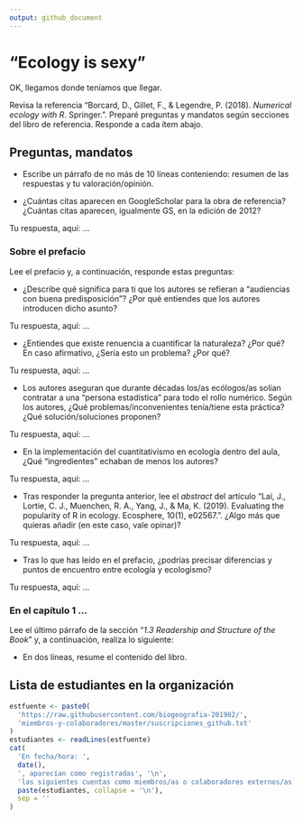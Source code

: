 ```yaml
---
output: github_document
---
```


<!-- Este .md fue generado a partir del .Rmd homónimo. Edítese el .Rmd -->

# "Ecology is sexy"

OK, llegamos donde teníamos que llegar.

Revisa la referencia "Borcard, D., Gillet, F., & Legendre, P. (2018). *Numerical ecology with R*. Springer.". Preparé preguntas y mandatos según secciones del libro de referencia. Responde a cada ítem abajo.

## Preguntas, mandatos

* Escribe un párrafo de no más de 10 líneas conteniendo: resumen de las respuestas y tu valoración/opinión.

* ¿Cuántas citas aparecen en GoogleScholar para la obra de referencia? ¿Cuántas citas aparecen, igualmente GS, en la edición de 2012?

Tu respuesta, aquí: ...
    
### Sobre el prefacio

Lee el prefacio y, a continuación, responde estas preguntas:

* ¿Describe qué significa para ti que los autores se refieran a "audiencias con buena predisposición"? ¿Por qué entiendes que los autores introducen dicho asunto?

Tu respuesta, aquí: ...

* ¿Entiendes que existe renuencia a cuantificar la naturaleza? ¿Por qué? En caso afirmativo, ¿Sería esto un problema? ¿Por qué?

Tu respuesta, aquí: ...

* Los autores aseguran que durante décadas los/as ecólogos/as solían contratar a una "persona estadística" para todo el rollo numérico. Según los autores, ¿Qué problemas/inconvenientes tenía/tiene esta práctica? ¿Qué solución/soluciones proponen?

Tu respuesta, aquí: ...

* En la implementación del cuantitativismo en ecología dentro del aula, ¿Qué "ingredientes" echaban de menos los autores?

Tu respuesta, aquí: ...

* Tras responder la pregunta anterior, lee el *abstract* del artículo "Lai, J., Lortie, C. J., Muenchen, R. A., Yang, J., & Ma, K. (2019). Evaluating the popularity of R in ecology. Ecosphere, 10(1), e02567.". ¿Algo más que quieras añadir (en este caso, vale opinar)?

Tu respuesta, aquí: ...

* Tras lo que has leído en el prefacio, ¿podrías precisar diferencias y puntos de encuentro entre ecología y ecologismo?

Tu respuesta, aquí: ...

### En el capítulo 1 ...

Lee el último párrafo de la sección "*1.3 Readership and Structure of the Book*" y, a continuación, realiza lo siguiente:

* En dos líneas, resume el contenido del libro.

## Lista de estudiantes en la organización

```r
estfuente <- paste0(
  'https://raw.githubusercontent.com/biogeografia-201902/',
  'miembros-y-colaboradores/master/suscripciones_github.txt'
)
estudiantes <- readLines(estfuente)
cat(
  'En fecha/hora: ',
  date(),
  ', aparecían como registradas', '\n',
  'las siguientes cuentas como miembros/as o colaboradores externos/as: ', '\n',
  paste(estudiantes, collapse = '\n'),
  sep = ''
)
```
